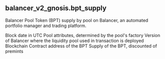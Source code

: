 ## balancer_v2_gnosis.bpt_supply 
Balancer Pool Token (BPT) supply by pool on Balancer, an automated portfolio manager and trading platform.


<ParamField path="day">
Block date in UTC
</ParamField>
<ParamField path="pool_type">
Pool attributes, determined by the pool&#x27;s factory
</ParamField>
<ParamField path="version">
Version of Balancer where the liquidity pool used in transaction is deployed
</ParamField>
<ParamField path="blockchain">
Blockchain
</ParamField>
<ParamField path="token_address">
Contract address of the BPT
</ParamField>
<ParamField path="supply">
Supply of the BPT, discounted of premints
</ParamField>
